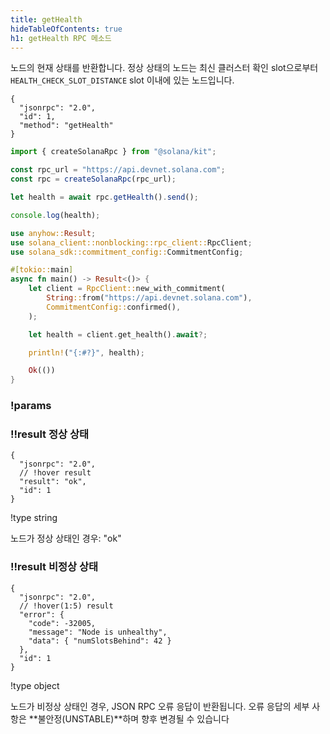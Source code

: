 ```yaml
---
title: getHealth
hideTableOfContents: true
h1: getHealth RPC 메소드
---
```


노드의 현재 상태를 반환합니다. 정상 상태의 노드는 최신 클러스터 확인
slot으로부터 `HEALTH_CHECK_SLOT_DISTANCE` slot 이내에 있는 노드입니다.

<APIMethod>

```jsonc !!request curl
{
  "jsonrpc": "2.0",
  "id": 1,
  "method": "getHealth"
}
```

```ts !!request title="Kit"
import { createSolanaRpc } from "@solana/kit";

const rpc_url = "https://api.devnet.solana.com";
const rpc = createSolanaRpc(rpc_url);

let health = await rpc.getHealth().send();

console.log(health);
```

```rs !!request title="Rust"
use anyhow::Result;
use solana_client::nonblocking::rpc_client::RpcClient;
use solana_sdk::commitment_config::CommitmentConfig;

#[tokio::main]
async fn main() -> Result<()> {
    let client = RpcClient::new_with_commitment(
        String::from("https://api.devnet.solana.com"),
        CommitmentConfig::confirmed(),
    );

    let health = client.get_health().await?;

    println!("{:#?}", health);

    Ok(())
}
```

### !params

### !!result 정상 상태

```jsonc !response
{
  "jsonrpc": "2.0",
  // !hover result
  "result": "ok",
  "id": 1
}
```

!type string

노드가 정상 상태인 경우: "ok"

### !!result 비정상 상태

```jsonc !response
{
  "jsonrpc": "2.0",
  // !hover(1:5) result
  "error": {
    "code": -32005,
    "message": "Node is unhealthy",
    "data": { "numSlotsBehind": 42 }
  },
  "id": 1
}
```

!type object

노드가 비정상 상태인 경우, JSON RPC 오류 응답이 반환됩니다. 오류 응답의 세부
사항은 **불안정(UNSTABLE)**하며 향후 변경될 수 있습니다

</APIMethod>
